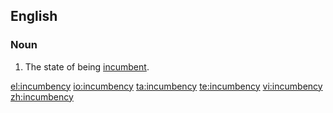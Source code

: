 ==English==

===Noun===
{{en-noun|incumbencies}}

#The state of being [[incumbent]].

[[el:incumbency]]
[[io:incumbency]]
[[ta:incumbency]]
[[te:incumbency]]
[[vi:incumbency]]
[[zh:incumbency]]